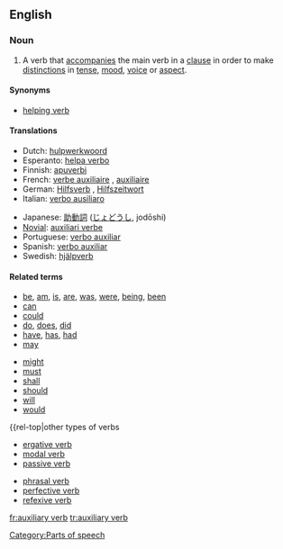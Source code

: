 ==English==
{{wikipedia}}

===Noun===
{{en-noun|sg=[[auxiliary]] [[verb]]}}

# {{grammar}} A verb that [[accompany|accompanies]] the main verb in a [[clause]] in order to make [[distinction]]s in [[tense]], [[mood]], [[voice]] or [[aspect]].

====Synonyms====
*[[helping verb]]

====Translations====
{{trans-top|auxiliary verb}}
*Dutch: [[hulpwerkwoord]] {{n}}
*Esperanto: [[helpa verbo]]
*Finnish: [[apuverbi]]
*French: [[verbe auxiliaire]] {{m}}, [[auxiliaire]] {{m}}
*German: [[Hilfsverb]] {{n}}, [[Hilfszeitwort]] {{n}}
*Italian: [[verbo ausiliaro]] {{m}}
{{trans-mid}}
*Japanese: [[助動詞]] ([[じょどうし]], jodōshi)
*[[Novial]]: [[auxiliari verbe]]
*Portuguese: [[verbo auxiliar]]
*Spanish: [[verbo auxiliar]] {{m}}
*Swedish: [[hjälpverb]] {{n}}
{{trans-bottom}}

====Related terms====
{{rel-top|examples of auxiliary verbs}}
*[[be]], [[am]], [[is]], [[are]], [[was]], [[were]], [[being]], [[been]]
*[[can]]
*[[could]]
*[[do]], [[does]], [[did]]
*[[have]], [[has]], [[had]]
*[[may]]
{{rel-mid}}
*[[might]]
*[[must]]
*[[shall]]
*[[should]]
*[[will]]
*[[would]]
{{rel-bottom}}

{{rel-top|other types of verbs
*[[ergative verb]]
*[[modal verb]]
*[[passive verb]]
{{rel-mid}}
*[[phrasal verb]]
*[[perfective verb]]
*[[refexive verb]]
{{rel-bottom}}

[[Category:Parts of speech]]

[[fr:auxiliary verb]]
[[tr:auxiliary verb]]